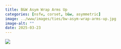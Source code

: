 ```yaml
---
title: B&W Asym Wrap Arms Up
categories: [nsfw, corset, b&w, asymmetric]
image: ../www/images/ties/bw-asym-wrap-arms-up.jpg
image-alt: ""
date: 2025-03-23
---
```



![](../www/images/ties/bw-asym-wrap-arms-up.jpg)

